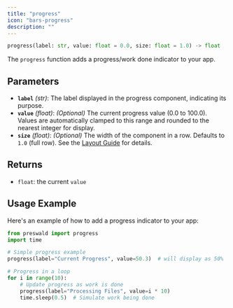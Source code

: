 ```yaml
---
title: "progress"
icon: "bars-progress"
description: ""
---
```


```python
progress(label: str, value: float = 0.0, size: float = 1.0) -> float
```

The `progress` function adds a progress/work done indicator to your app.

## Parameters

- **`label`** _(str)_: The label displayed in the progress component, indicating its purpose.
- **`value`** _(float)_: _(Optional)_ The current progress value (0.0 to 100.0). Values are automatically clamped to this range and rounded to the nearest integer for display.
- **`size`** _(float)_: _(Optional)_ The width of the component in a row. Defaults to `1.0` (full row). See the [Layout Guide](/layout/guide) for details.

## Returns

- `float`: the current `value`

## Usage Example

Here's an example of how to add a progress indicator to your app:

```python
from preswald import progress
import time

# Simple progress example
progress(label="Current Progress", value=50.3)  # will display as 50%

# Progress in a loop
for i in range(10):
    # Update progress as work is done
    progress(label="Processing Files", value=i * 10)
    time.sleep(0.5)  # Simulate work being done
```